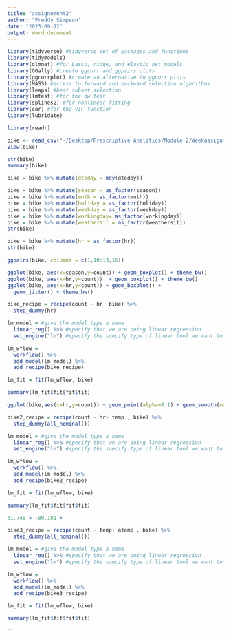 ```yaml
---
title: "assignement2"
author: "Freddy Simpson"
date: "2023-09-12"
output: word_document
---
```


```r
library(tidyverse) #tidyverse set of packages and functions
library(tidymodels)
library(glmnet) #for Lasso, ridge, and elastic net models 
library(GGally) #create ggcorr and ggpairs plots
library(ggcorrplot) #create an alternative to ggcorr plots
library(MASS) #access to forward and backward selection algorithms
library(leaps) #best subset selection
library(lmtest) #for the dw test
library(splines2) #for nonlinear fitting
library(car) #for the VIF function
library(lubridate)

```
```r
library(readr)

bike <- read_csv("~/Desktop/Prescriptive Analitics/Module 2/Weekassignment2/bike_cleaned.csv")
View(bike)

str(bike)
summary(bike)
```
```r
bike = bike %>% mutate(dteday = mdy(dteday))
```

```r
bike = bike %>% mutate(season = as_factor(season))
bike = bike %>% mutate(mnth = as_factor(mnth))
bike = bike %>% mutate(holiday = as_factor(holiday))
bike = bike %>% mutate(weekday = as_factor(weekday))
bike = bike %>% mutate(workingday= as_factor(workingday))
bike = bike %>% mutate(weathersit = as_factor(weathersit))
str(bike)
```
```r
bike = bike %>% mutate(hr = as_factor(hr))
str(bike)
```


```r
ggpairs(bike, columns = c(1,10:13,16))
```

```r
ggplot(bike, aes(x=season,y=count)) + geom_boxplot() + theme_bw()
ggplot(bike, aes(x=hr,y=count))  + geom_boxplot() + theme_bw()
ggplot(bike, aes(x=hr,y=count)) + geom_boxplot() + 
  geom_jitter() + theme_bw()
```
```r
bike_recipe = recipe(count ~ hr, bike) %>%
  step_dummy(hr)

lm_model = #give the model type a name 
  linear_reg() %>% #specify that we are doing linear regression
  set_engine("lm") #specify the specify type of linear tool we want to use 

lm_wflow = 
  workflow() %>% 
  add_model(lm_model) %>% 
  add_recipe(bike_recipe)

lm_fit = fit(lm_wflow, bike)

summary(lm_fit$fit$fit$fit)
```
```r
ggplot(bike,aes(x=hr,y=count)) + geom_point(alpha=0.1) + geom_smooth(method = "lm", color = "red") + theme_bw()
```
```r
bike2_recipe = recipe(count ~ hr+ temp , bike) %>%
  step_dummy(all_nominal())

lm_model = #give the model type a name 
  linear_reg() %>% #specify that we are doing linear regression
  set_engine("lm") #specify the specify type of linear tool we want to use 

lm_wflow = 
  workflow() %>% 
  add_model(lm_model) %>% 
  add_recipe(bike2_recipe)

lm_fit = fit(lm_wflow, bike)

summary(lm_fit$fit$fit$fit)
```
```r
31.748 + -80.181 +
```




```r
bike3_recipe = recipe(count ~ temp+ atemp , bike) %>%
  step_dummy(all_nominal())

lm_model = #give the model type a name 
  linear_reg() %>% #specify that we are doing linear regression
  set_engine("lm") #specify the specify type of linear tool we want to use 

lm_wflow = 
  workflow() %>% 
  add_model(lm_model) %>% 
  add_recipe(bike3_recipe)

lm_fit = fit(lm_wflow, bike)

summary(lm_fit$fit$fit$fit)
```
```


